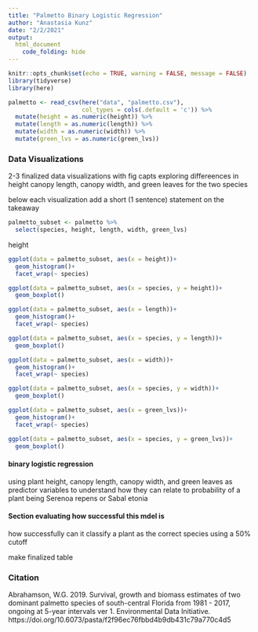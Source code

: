 ```yaml
---
title: "Palmetto Binary Logistic Regression"
author: "Anastasia Kunz"
date: "2/2/2021"
output:
  html_document
    code_folding: hide
---
```


```r
knitr::opts_chunk$set(echo = TRUE, warning = FALSE, message = FALSE)
library(tidyverse)
library(here)


```



```r
palmetto <- read_csv(here("data", "palmetto.csv"),
                     col_types = cols(.default = 'c')) %>% 
  mutate(height = as.numeric(height)) %>% 
  mutate(length = as.numeric(length)) %>% 
  mutate(width = as.numeric(width)) %>% 
  mutate(green_lvs = as.numeric(green_lvs))
```

### Data Visualizations

2-3 finalized data visualizations with fig capts exploring differeences in height canopy length, canopy width, and green leaves for the two species

below each visualization add a short (1 sentence) statement on the takeaway

```r
palmetto_subset <- palmetto %>% 
  select(species, height, length, width, green_lvs)
```


height

```r
ggplot(data = palmetto_subset, aes(x = height))+
  geom_histogram()+
  facet_wrap(~ species)

ggplot(data = palmetto_subset, aes(x = species, y = height))+
  geom_boxplot()
```

```r
ggplot(data = palmetto_subset, aes(x = length))+
  geom_histogram()+
  facet_wrap(~ species)

ggplot(data = palmetto_subset, aes(x = species, y = length))+
  geom_boxplot()
```


```r
ggplot(data = palmetto_subset, aes(x = width))+
  geom_histogram()+
  facet_wrap(~ species)

ggplot(data = palmetto_subset, aes(x = species, y = width))+
  geom_boxplot()
```



```r
ggplot(data = palmetto_subset, aes(x = green_lvs))+
  geom_histogram()+
  facet_wrap(~ species)

ggplot(data = palmetto_subset, aes(x = species, y = green_lvs))+
  geom_boxplot()
```



#### binary logistic regression

using plant height, canopy length, canopy width, and green leaves as predictor variables to understand how they can relate to probability of a plant being Serenoa repens or Sabal etonia


#### Section evaluating how successful this mdel is

how successfully can it classify a plant as the correct species using a 50% cutoff

make finalized table


### Citation

Abrahamson, W.G. 2019. Survival, growth and biomass estimates of two dominant palmetto species of south-central Florida from 1981 - 2017, ongoing at 5-year intervals ver 1. Environmental Data Initiative. https://doi.org/10.6073/pasta/f2f96ec76fbbd4b9db431c79a770c4d5






